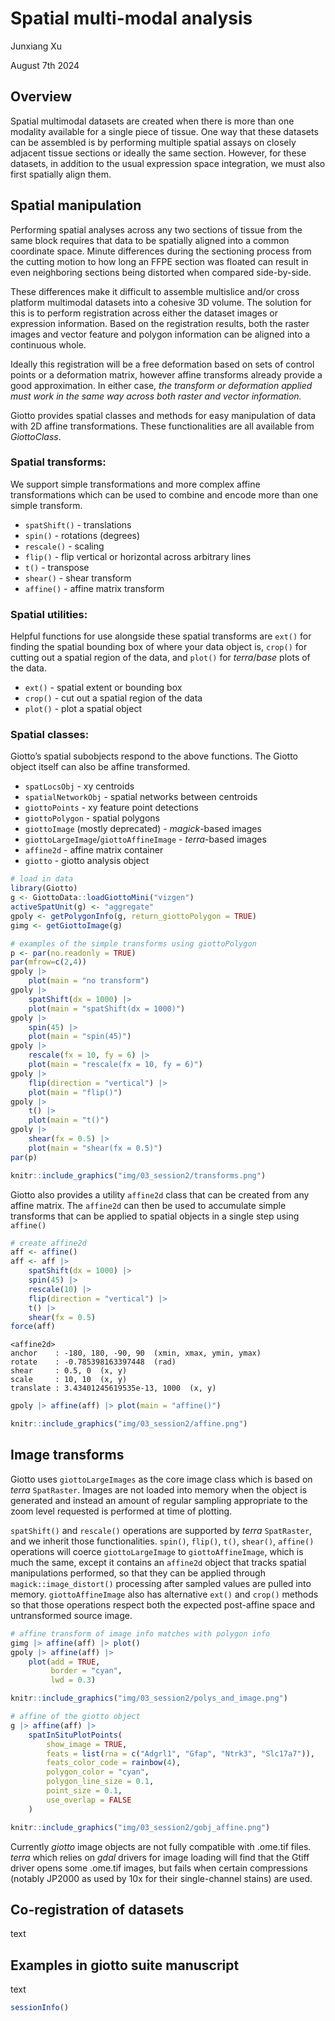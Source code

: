 # Spatial multi-modal analysis

Junxiang Xu

August 7th 2024

## Overview

Spatial multimodal datasets are created when there is more than one modality available for a single piece of tissue. One way that these datasets can be assembled is by performing multiple spatial assays on closely adjacent tissue sections or ideally the same section. However, for these datasets, in addition to the usual expression space integration, we must also first spatially align them.

## Spatial manipulation

Performing spatial analyses across any two sections of tissue from the same block requires that data to be spatially aligned into a common coordinate space. Minute differences during the sectioning process from the cutting motion to how long an FFPE section was floated can result in even neighboring sections being distorted when compared side-by-side.

These differences make it difficult to assemble multislice and/or cross platform multimodal datasets into a cohesive 3D volume. The solution for this is to perform registration across either the dataset images or expression information. Based on the registration results, both the raster images and vector feature and polygon information can be aligned into a continuous whole.

Ideally this registration will be a free deformation based on sets of control points or a deformation matrix, however affine transforms already provide a good approximation. In either case, *the transform or deformation applied must work in the same way across both raster and vector information.*

Giotto provides spatial classes and methods for easy manipulation of data with 2D affine transformations. These functionalities are all available from *GiottoClass*.

### Spatial transforms:

We support simple transformations and more complex affine transformations which can be used to combine and encode more than one simple transform.

-   `spatShift()` - translations
-   `spin()` - rotations (degrees)
-   `rescale()` - scaling
-   `flip()` - flip vertical or horizontal across arbitrary lines
-   `t()` - transpose
-   `shear()` - shear transform
-   `affine()` - affine matrix transform

### Spatial utilities:

Helpful functions for use alongside these spatial transforms are `ext()` for finding the spatial bounding box of where your data object is, `crop()` for cutting out a spatial region of the data, and `plot()` for *terra*/*base* plots of the data.

-   `ext()` - spatial extent or bounding box
-   `crop()` - cut out a spatial region of the data
-   `plot()` - plot a spatial object

### Spatial classes:

Giotto's spatial subobjects respond to the above functions. The Giotto object itself can also be affine transformed.

-   `spatLocsObj` - xy centroids
-   `spatialNetworkObj` - spatial networks between centroids
-   `giottoPoints` - xy feature point detections
-   `giottoPolygon` - spatial polygons
-   `giottoImage` (mostly deprecated) - *magick*-based images
-   `giottoLargeImage`/`giottoAffineImage` - *terra*-based images
-   `affine2d` - affine matrix container
-   `giotto` - giotto analysis object

```r
# load in data
library(Giotto)
g <- GiottoData::loadGiottoMini("vizgen")
activeSpatUnit(g) <- "aggregate"
gpoly <- getPolygonInfo(g, return_giottoPolygon = TRUE)
gimg <- getGiottoImage(g)
```

```r
# examples of the simple transforms using giottoPolygon
p <- par(no.readonly = TRUE)
par(mfrow=c(2,4))
gpoly |>
    plot(main = "no transform")
gpoly |> 
    spatShift(dx = 1000) |> 
    plot(main = "spatShift(dx = 1000)")
gpoly |> 
    spin(45) |> 
    plot(main = "spin(45)")
gpoly |> 
    rescale(fx = 10, fy = 6) |> 
    plot(main = "rescale(fx = 10, fy = 6)")
gpoly |> 
    flip(direction = "vertical") |> 
    plot(main = "flip()")
gpoly |> 
    t() |> 
    plot(main = "t()")
gpoly |> 
    shear(fx = 0.5) |> 
    plot(main = "shear(fx = 0.5)")
par(p)
```

```r
knitr::include_graphics("img/03_session2/transforms.png")
```


Giotto also provides a utility `affine2d` class that can be created from any affine matrix.
The `affine2d` can then be used to accumulate simple transforms that can be applied to spatial objects in a single step using `affine()`
```r
# create affine2d
aff <- affine()
aff <- aff |> 
    spatShift(dx = 1000) |>
    spin(45) |>
    rescale(10) |>
    flip(direction = "vertical") |>
    t() |>
    shear(fx = 0.5)
force(aff)
```

```
<affine2d>
anchor    : -180, 180, -90, 90  (xmin, xmax, ymin, ymax)
rotate    : -0.785398163397448  (rad)
shear     : 0.5, 0  (x, y)
scale     : 10, 10  (x, y)
translate : 3.43401245619535e-13, 1000  (x, y)
```

```r
gpoly |> affine(aff) |> plot(main = "affine()")
```

```r
knitr::include_graphics("img/03_session2/affine.png")
```

## Image transforms
Giotto uses `giottoLargeImages` as the core image class which is based on _terra_ `SpatRaster`. Images are not loaded into memory when the object is generated and instead an amount of regular sampling appropriate to the zoom level requested is performed at time of plotting.

`spatShift()` and `rescale()` operations are supported by _terra_ `SpatRaster`, and we inherit those functionalities. `spin()`, `flip()`, `t()`, `shear()`, `affine()` operations will coerce `giottoLargeImage` to `giottoAffineImage`, which is much the same, except it contains an `affine2d` object that tracks spatial manipulations performed, so that they can be applied through `magick::image_distort()` processing after sampled values are pulled into memory. `giottoAffineImage` also has alternative `ext()` and `crop()` methods so that those operations respect both the expected post-affine space and untransformed source image.
```r
# affine transform of image info matches with polygon info
gimg |> affine(aff) |> plot()
gpoly |> affine(aff) |> 
    plot(add = TRUE, 
         border = "cyan",
         lwd = 0.3)
```

```r
knitr::include_graphics("img/03_session2/polys_and_image.png")
```

```r
# affine of the giotto object
g |> affine(aff) |> 
    spatInSituPlotPoints(
        show_image = TRUE, 
        feats = list(rna = c("Adgrl1", "Gfap", "Ntrk3", "Slc17a7")),
        feats_color_code = rainbow(4),
        polygon_color = "cyan",
        polygon_line_size = 0.1,
        point_size = 0.1,
        use_overlap = FALSE
    )
```

```r
knitr::include_graphics("img/03_session2/gobj_affine.png")
```



Currently _giotto_ image objects are not fully compatible with .ome.tif files. _terra_ which relies on _gdal_ drivers for image loading will find that the Gtiff driver opens some .ome.tif images, but fails when certain compressions (notably JP2000 as used by 10x for their single-channel stains) are used.


## Co-registration of datasets

text

## Examples in giotto suite manuscript

text

```r
sessionInfo()
```

